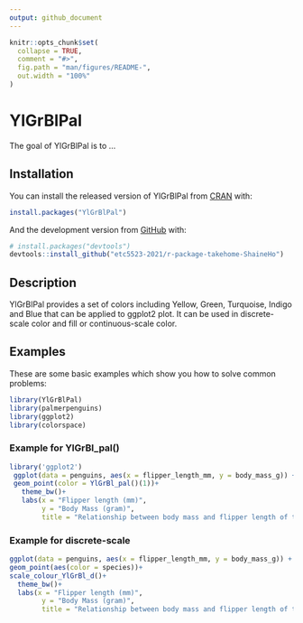 ```yaml
---
output: github_document
---
```


<!-- README.md is generated from README.Rmd. Please edit that file -->

```r
knitr::opts_chunk$set(
  collapse = TRUE,
  comment = "#>",
  fig.path = "man/figures/README-",
  out.width = "100%"
)
```

# YlGrBlPal

<!-- badges: start -->
<!-- badges: end -->

The goal of YlGrBlPal is to ...

## Installation

You can install the released version of YlGrBlPal from [CRAN](https://CRAN.R-project.org) with:

``` r
install.packages("YlGrBlPal")
```

And the development version from [GitHub](https://github.com/) with:

``` r
# install.packages("devtools")
devtools::install_github("etc5523-2021/r-package-takehome-ShaineHo")
```

## Description
YlGrBlPal provides a set of colors including Yellow, Green, Turquoise, Indigo and Blue that can be applied to ggplot2 plot. It can be used in discrete-scale color and fill or continuous-scale color.

## Examples

These are some basic examples which show you how to solve common problems:

```r
library(YlGrBlPal)
library(palmerpenguins)
library(ggplot2)
library(colorspace)
```


### Example for YlGrBl_pal()

```r
library('ggplot2')
 ggplot(data = penguins, aes(x = flipper_length_mm, y = body_mass_g)) +
 geom_point(color = YlGrBl_pal()(1))+
   theme_bw()+
   labs(x = "Flipper length (mm)",
        y = "Body Mass (gram)",
        title = "Relationship between body mass and flipper length of the penguins")
```
### Example for discrete-scale

```r
ggplot(data = penguins, aes(x = flipper_length_mm, y = body_mass_g)) +
geom_point(aes(color = species))+
scale_colour_YlGrBl_d()+
  theme_bw()+
  labs(x = "Flipper length (mm)",
        y = "Body Mass (gram)",
        title = "Relationship between body mass and flipper length of the penguins by species")
```

